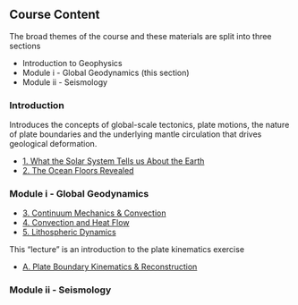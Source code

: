 ## Course Content

The broad themes of the course and these materials are split into three sections

- Introduction to Geophysics
- Module i - Global Geodynamics (this section)
- Module ii - Seismology


### Introduction

Introduces the concepts of global-scale tectonics, plate motions, the nature of plate boundaries and the underlying mantle circulation that drives geological deformation.

 - [1. What the Solar System Tells us About the Earth](LectureDescriptions/Lecture_Planets)
 - [2. The Ocean Floors Revealed](LectureDescriptions/Lecture_HistoryOfData)

### Module i - Global Geodynamics

 - [3. Continuum Mechanics & Convection](LectureDescriptions/Lecture_ContinuumMechanics)
 - [4. Convection and Heat Flow](LectureDescriptions/Lecture_Convection_HeatFlow)
 - [5. Lithospheric Dynamics](LectureDescriptions/Lecture_Lithosphere)

This "lecture" is an introduction to the plate kinematics exercise

 - [A. Plate Boundary Kinematics & Reconstruction](LectureDescriptions/Lecture_PlateKinematics)

### Module ii - Seismology
